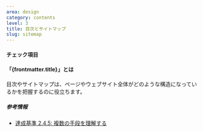 ```yaml
---
area: design
category: contents
level: 3
title: 目次とサイトマップ
slug: sitemap
---
```



#### チェック項目

<Checkpoint title="必要に応じて目次とサイトマップを提供する" />

#### 「{frontmatter.title}」とは

<Level level={frontmatter.level} />

目次やサイトマップは、ページやウェブサイト全体がどのような構造になっているかを把握するのに役立ちます。

##### 参考情報

- [達成基準 2.4.5: 複数の手段を理解する](https://waic.jp/translations/WCAG21/Understanding/multiple-ways.html)

